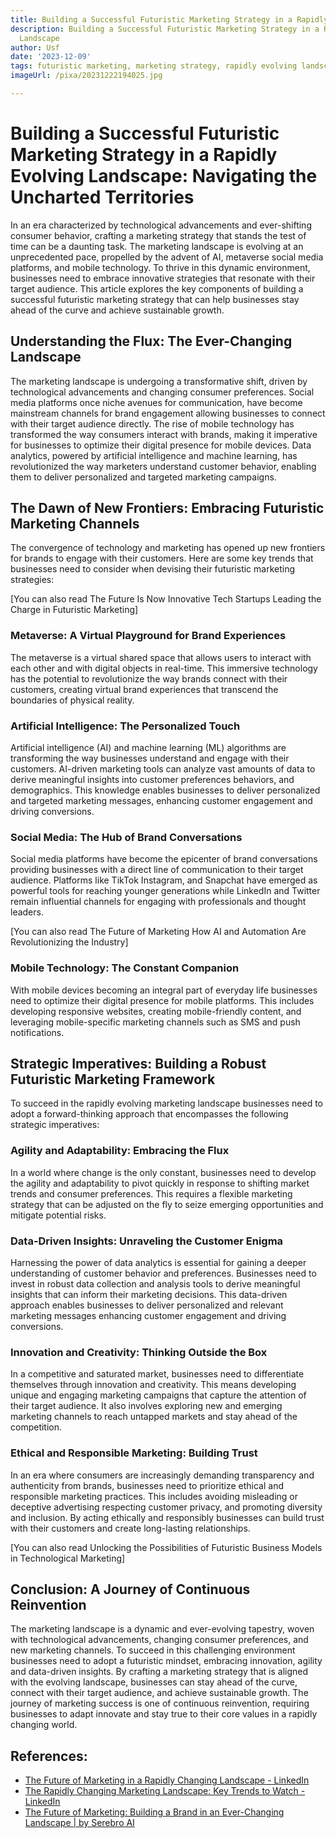 ```yaml
---
title: Building a Successful Futuristic Marketing Strategy in a Rapidly Evolving Landscape
description: Building a Successful Futuristic Marketing Strategy in a Rapidly Evolving
  Landscape
author: Usf
date: '2023-12-09'
tags: futuristic marketing, marketing strategy, rapidly evolving landscape
imageUrl: /pixa/20231222194025.jpg

---
```

#  Building a Successful  Futuristic Marketing Strategy in a Rapidly Evolving Landscape: Navigating  the Uncharted Territories

In  an era characterized by technological advancements and ever-shifting consumer  behavior, crafting a marketing strategy  that stands the  test of time  can be a daunting task. The marketing landscape is evolving at  an unprecedented pace, propelled by the advent of AI, metaverse social media platforms, and mobile technology. To thrive in this dynamic environment, businesses need  to embrace innovative strategies that resonate with their target audience. This article explores  the key  components of building a successful futuristic marketing strategy that  can help businesses stay ahead of the curve and achieve  sustainable growth.

## Understanding the Flux: The Ever-Changing Landscape

The marketing landscape is undergoing a transformative shift, driven by technological advancements and changing consumer preferences. Social media platforms once niche avenues for communication, have become mainstream channels for brand engagement allowing businesses to connect with their target audience directly. The rise  of mobile  technology  has transformed the way consumers interact with brands, making it imperative for businesses to optimize their digital presence for mobile devices. Data analytics, powered by artificial intelligence and machine learning, has revolutionized the way marketers understand  customer behavior, enabling them to deliver personalized and targeted marketing campaigns.

## The  Dawn of New Frontiers: Embracing Futuristic Marketing Channels

The convergence of technology and  marketing has  opened up new  frontiers  for brands to engage with their customers. Here are some  key trends that businesses need to consider when devising their futuristic marketing strategies:

[You can also read The Future Is Now Innovative Tech Startups Leading the Charge in Futuristic Marketing]


### Metaverse: A Virtual Playground for Brand Experiences

The metaverse is a virtual shared space that allows users to interact with  each  other and  with  digital objects in real-time. This  immersive technology  has the potential to revolutionize the way brands connect with their customers, creating virtual brand experiences that transcend the boundaries  of physical reality.

### Artificial Intelligence: The Personalized Touch

Artificial intelligence (AI)  and  machine learning (ML) algorithms are  transforming the way businesses understand and engage with their customers. AI-driven marketing tools  can analyze vast amounts of data to derive meaningful insights into customer preferences behaviors, and demographics. This knowledge enables businesses to deliver personalized and targeted marketing messages, enhancing customer engagement and driving conversions.

### Social Media: The Hub of Brand Conversations

Social media platforms have  become the epicenter of brand conversations providing businesses with a direct line  of communication to their target audience. Platforms like TikTok Instagram, and Snapchat have emerged as powerful tools for reaching  younger generations  while LinkedIn and Twitter remain influential channels for engaging with professionals and thought leaders.

[You can also read The Future  of Marketing How AI and Automation Are Revolutionizing the  Industry]


### Mobile Technology: The Constant Companion

With  mobile devices  becoming an integral part of everyday life businesses need to optimize their digital  presence for mobile  platforms.  This includes developing responsive websites, creating mobile-friendly content, and leveraging mobile-specific marketing  channels such as SMS and push notifications.

## Strategic Imperatives: Building a Robust Futuristic Marketing Framework

To  succeed in the rapidly  evolving marketing landscape businesses need to adopt a forward-thinking approach that encompasses the  following  strategic imperatives:

### Agility and Adaptability: Embracing the Flux

In a world where  change is the  only constant, businesses need to develop the agility and adaptability  to  pivot quickly in response to shifting market trends and consumer preferences. This requires a flexible marketing strategy that can be adjusted on the fly to seize emerging opportunities and  mitigate potential risks.

### Data-Driven Insights: Unraveling the Customer  Enigma

Harnessing the power of  data analytics is essential for gaining a deeper understanding of customer behavior and preferences. Businesses  need to invest  in robust data collection and analysis tools to derive meaningful insights  that can inform their marketing decisions.  This data-driven approach enables businesses to deliver personalized and relevant marketing messages enhancing  customer engagement and driving conversions.

### Innovation and Creativity: Thinking Outside the Box

In a competitive and saturated market, businesses need to differentiate  themselves through innovation and creativity. This means developing unique and engaging marketing campaigns that capture the attention  of their target audience. It also involves exploring new and emerging marketing channels to reach  untapped  markets and stay ahead of the competition.

### Ethical and Responsible Marketing:  Building Trust

In an era where consumers are increasingly  demanding transparency and authenticity from brands, businesses need  to prioritize ethical and responsible marketing practices. This includes avoiding misleading  or deceptive advertising respecting customer privacy, and  promoting diversity and inclusion.  By acting ethically and responsibly businesses can build trust with  their customers  and create long-lasting relationships.

[You can also read Unlocking the Possibilities of Futuristic  Business Models in Technological Marketing]


## Conclusion: A Journey of Continuous Reinvention

The marketing landscape is a dynamic and ever-evolving tapestry, woven with technological advancements,  changing consumer preferences, and new marketing channels. To succeed in this challenging environment businesses need to adopt a futuristic mindset, embracing innovation, agility and data-driven insights. By crafting a  marketing strategy  that is aligned  with the evolving landscape, businesses can stay ahead of the curve, connect with their  target audience, and achieve sustainable growth. The journey of marketing success  is one  of continuous reinvention, requiring businesses to  adapt innovate and stay true to their core values in a rapidly changing  world.

## References:
- [The Future of Marketing in a Rapidly Changing Landscape - LinkedIn](https://www.linkedin.com/pulse/future-marketing-rapidly-changing-landscape-felipe-negron?trk=article-ssr-frontend-pulse_more-articles_related-content-card)
- [The Rapidly Changing Marketing Landscape: Key Trends to Watch - LinkedIn](https://www.linkedin.com/pulse/rapidly-changing-marketing-landscape-key-trends-watch-h7ape)
- [The Future of Marketing: Building a Brand in an Ever-Changing Landscape | by Serebro AI](https://medium.com/@serebroai/the-future-of-marketing-building-a-brand-in-an-ever-changing-landscape-a07cf8f48ed4)
